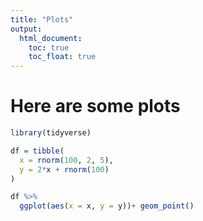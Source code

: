 ```yaml
---
title: "Plots"
output: 
  html_document:
    toc: true
    toc_float: true
---
```


# Here are some plots

```r
library(tidyverse)

df = tibble(
  x = rnorm(100, 2, 5),
  y = 2*x + rnorm(100)
)

df %>% 
  ggplot(aes(x = x, y = y))+ geom_point()
```

